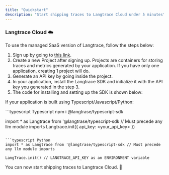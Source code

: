 ```yaml
---
title: "Quickstart"
description: "Start shipping traces to Langtrace Cloud under 5 minutes"
---
```


### Langtrace Cloud ☁️

To use the managed SaaS version of Langtrace, follow the steps below:

1. Sign up by going to [this link](https://langtrace.ai).
2. Create a new Project after signing up. Projects are containers for storing traces and metrics generated by your application. If you have only one application, creating 1 project will do.
3. Generate an API key by going inside the project.
4. In your application, install the Langtrace SDK and initialize it with the API key you generated in the step 3.
5. The code for installing and setting up the SDK is shown below:

If your application is built using Typescript/Javascript/Python:

<CodeGroup>
  ```typescript Typescript
  npm i @langtrase/typescript-sdk

import \* as Langtrace from '@langtrase/typescript-sdk // Must precede any llm module imports
Langtrace.init({ api_key: <your_api_key> })

````

```typescript Python
import * as Langtrace from '@langtrase/typescript-sdk // Must precede any llm module imports

LangTrace.init() // LANGTRACE_API_KEY as an ENVIRONMENT variable
````

</CodeGroup>

You can now start shipping traces to Langtrace Cloud. 🚀
